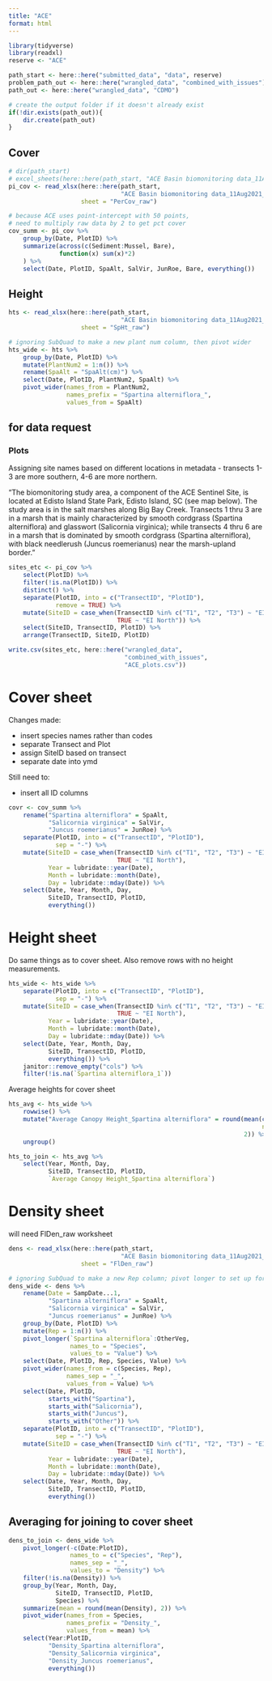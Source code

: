 ```yaml
---
title: "ACE"
format: html
---
```


```r
library(tidyverse)
library(readxl)
reserve <- "ACE"
```


```r
path_start <- here::here("submitted_data", "data", reserve)
problem_path_out <- here::here("wrangled_data", "combined_with_issues")
path_out <- here::here("wrangled_data", "CDMO")

# create the output folder if it doesn't already exist
if(!dir.exists(path_out)){
    dir.create(path_out)
}
```

## Cover  

```r
# dir(path_start)
# excel_sheets(here::here(path_start, "ACE Basin biomonitoring data_11Aug2021.xlsx"))
pi_cov <- read_xlsx(here::here(path_start, 
                               "ACE Basin biomonitoring data_11Aug2021_smu.xlsx"),
                    sheet = "PerCov_raw")

# because ACE uses point-intercept with 50 points,
# need to multiply raw data by 2 to get pct cover
cov_summ <- pi_cov %>% 
    group_by(Date, PlotID) %>% 
    summarize(across(c(Sediment:Mussel, Bare),
              function(x) sum(x)*2)
    ) %>% 
    select(Date, PlotID, SpaAlt, SalVir, JunRoe, Bare, everything())
```

## Height  

```r
hts <- read_xlsx(here::here(path_start, 
                               "ACE Basin biomonitoring data_11Aug2021_smu.xlsx"),
                    sheet = "SpHt_raw")

# ignoring SubQuad to make a new plant num column, then pivot wider
hts_wide <- hts %>% 
    group_by(Date, PlotID) %>% 
    mutate(PlantNum2 = 1:n()) %>%  
    rename(SpaAlt = "SpaAlt(cm)") %>% 
    select(Date, PlotID, PlantNum2, SpaAlt) %>% 
    pivot_wider(names_from = PlantNum2,
                names_prefix = "Spartina alterniflora_",
                values_from = SpaAlt)
```

## for data request  

### Plots  

Assigning site names based on different locations in metadata - transects 1-3 are more southern, 4-6 are more northern.  

"The biomonitoring study area, a component of the ACE Sentinel Site, is located at Edisto Island State Park, Edisto Island, SC (see map below). The study area is in the salt marshes along Big Bay Creek. Transects 1 thru 3 are in a marsh that is mainly characterized by smooth cordgrass (Spartina alterniflora) and glasswort (Salicornia virginica); while transects 4 thru 6 are in a marsh that is dominated by smooth cordgrass (Spartina alterniflora), with black needlerush (Juncus roemerianus) near the marsh-upland border."

```r
sites_etc <- pi_cov %>% 
    select(PlotID) %>% 
    filter(!is.na(PlotID)) %>% 
    distinct() %>% 
    separate(PlotID, into = c("TransectID", "PlotID"),
             remove = TRUE) %>% 
    mutate(SiteID = case_when(TransectID %in% c("T1", "T2", "T3") ~ "EI South",
                              TRUE ~ "EI North")) %>% 
    select(SiteID, TransectID, PlotID) %>% 
    arrange(TransectID, SiteID, PlotID)

write.csv(sites_etc, here::here("wrangled_data",
                                "combined_with_issues",
                                "ACE_plots.csv"))
```

# Cover sheet  

Changes made:  

+  insert species names rather than codes  
+  separate Transect and Plot  
+  assign SiteID based on transect  
+  separate date into ymd  

Still need to:  
  
+  insert all ID columns  

```r
covr <- cov_summ %>% 
    rename("Spartina alterniflora" = SpaAlt,
           "Salicornia virginica" = SalVir,
           "Juncus roemerianus" = JunRoe) %>% 
    separate(PlotID, into = c("TransectID", "PlotID"),
             sep = "-") %>% 
    mutate(SiteID = case_when(TransectID %in% c("T1", "T2", "T3") ~ "EI South",
                              TRUE ~ "EI North"),
           Year = lubridate::year(Date),
           Month = lubridate::month(Date),
           Day = lubridate::mday(Date)) %>% 
    select(Date, Year, Month, Day,
           SiteID, TransectID, PlotID,
           everything())
```


# Height sheet  

Do same things as to cover sheet. Also remove rows with no height measurements.  

```r
hts_wide <- hts_wide %>% 
    separate(PlotID, into = c("TransectID", "PlotID"),
             sep = "-") %>% 
    mutate(SiteID = case_when(TransectID %in% c("T1", "T2", "T3") ~ "EI South",
                              TRUE ~ "EI North"),
           Year = lubridate::year(Date),
           Month = lubridate::month(Date),
           Day = lubridate::mday(Date)) %>% 
    select(Date, Year, Month, Day,
           SiteID, TransectID, PlotID,
           everything()) %>% 
    janitor::remove_empty("cols") %>% 
    filter(!is.na(`Spartina alterniflora_1`))
```

Average heights for cover sheet  

```r
hts_avg <- hts_wide %>% 
    rowwise() %>% 
    mutate("Average Canopy Height_Spartina alterniflora" = round(mean(c_across(`Spartina alterniflora_1`:`Spartina alterniflora_12`), 
                                                                      na.rm = TRUE), 
                                                                 2)) %>% 
    ungroup()

hts_to_join <- hts_avg %>% 
    select(Year, Month, Day,
           SiteID, TransectID, PlotID,
           `Average Canopy Height_Spartina alterniflora`)
```


# Density sheet  

will need FlDen_raw worksheet  

```r
dens <- read_xlsx(here::here(path_start, 
                               "ACE Basin biomonitoring data_11Aug2021_smu.xlsx"),
                    sheet = "FlDen_raw")

# ignoring SubQuad to make a new Rep column; pivot longer to set up for pivoting wider
dens_wide <- dens %>% 
    rename(Date = SampDate...1,
           "Spartina alterniflora" = SpaAlt,
           "Salicornia virginica" = SalVir,
           "Juncus roemerianus" = JunRoe) %>% 
    group_by(Date, PlotID) %>% 
    mutate(Rep = 1:n()) %>% 
    pivot_longer(`Spartina alterniflora`:OtherVeg,
                 names_to = "Species",
                 values_to = "Value") %>% 
    select(Date, PlotID, Rep, Species, Value) %>% 
    pivot_wider(names_from = c(Species, Rep),
                names_sep = "_",
                values_from = Value) %>% 
    select(Date, PlotID,
           starts_with("Spartina"),
           starts_with("Salicornia"),
           starts_with("Juncus"),
           starts_with("Other")) %>% 
    separate(PlotID, into = c("TransectID", "PlotID"),
             sep = "-") %>% 
    mutate(SiteID = case_when(TransectID %in% c("T1", "T2", "T3") ~ "EI South",
                              TRUE ~ "EI North"),
           Year = lubridate::year(Date),
           Month = lubridate::month(Date),
           Day = lubridate::mday(Date)) %>% 
    select(Date, Year, Month, Day,
           SiteID, TransectID, PlotID,
           everything())
```


## Averaging for joining to cover sheet  

```r
dens_to_join <- dens_wide %>% 
    pivot_longer(-c(Date:PlotID),
                 names_to = c("Species", "Rep"),
                 names_sep = "_",
                 values_to = "Density") %>% 
    filter(!is.na(Density)) %>% 
    group_by(Year, Month, Day, 
             SiteID, TransectID, PlotID,
             Species) %>% 
    summarize(mean = round(mean(Density), 2)) %>% 
    pivot_wider(names_from = Species,
                names_prefix = "Density_",
                values_from = mean) %>% 
    select(Year:PlotID,
           "Density_Spartina alterniflora",
           "Density_Salicornia virginica",
           "Density_Juncus roemerianus",
           everything())

```

